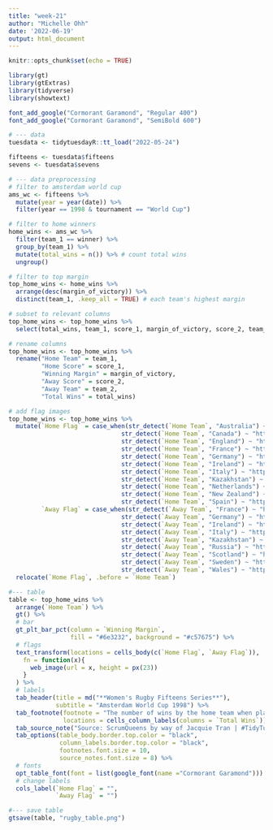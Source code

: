 ```yaml
---
title: "week-21"
author: "Michelle Ohh"
date: '2022-06-19'
output: html_document
---
```


```r
knitr::opts_chunk$set(echo = TRUE)
```

```r
library(gt)
library(gtExtras)
library(tidyverse)
library(showtext)

font_add_google("Cormorant Garamond", "Regular 400")
font_add_google("Cormorant Garamond", "SemiBold 600")
```

```r
# --- data
tuesdata <- tidytuesdayR::tt_load("2022-05-24")

fifteens <- tuesdata$fifteens
sevens <- tuesdata$sevens
```

```r
# --- data preprocessing
# filter to amsterdam world cup 
ams_wc <- fifteens %>% 
  mutate(year = year(date)) %>% 
  filter(year == 1998 & tournament == "World Cup")

# filter to home winners
home_wins <- ams_wc %>% 
  filter(team_1 == winner) %>% 
  group_by(team_1) %>% 
  mutate(total_wins = n()) %>% # count total wins
  ungroup()

# filter to top margin
top_home_wins <- home_wins %>% 
  arrange(desc(margin_of_victory)) %>% 
  distinct(team_1, .keep_all = TRUE) # each team's highest margin

# subset to relevant columns
top_home_wins <- top_home_wins %>% 
  select(total_wins, team_1, score_1, margin_of_victory, score_2, team_2)

# rename columns
top_home_wins <- top_home_wins %>% 
  rename("Home Team" = team_1,
         "Home Score" = score_1,
         "Winning Margin" = margin_of_victory,
         "Away Score" = score_2,
         "Away Team" = team_2,
         "Total Wins" = total_wins)

# add flag images
top_home_wins <- top_home_wins %>% 
  mutate(`Home Flag` = case_when(str_detect(`Home Team`, "Australia") ~ "https://upload.wikimedia.org/wikipedia/commons/thumb/8/88/Flag_of_Australia_%28converted%29.svg/510px-Flag_of_Australia_%28converted%29.svg.png",
                               str_detect(`Home Team`, "Canada") ~ "https://upload.wikimedia.org/wikipedia/commons/thumb/d/d9/Flag_of_Canada_%28Pantone%29.svg/1920px-Flag_of_Canada_%28Pantone%29.svg.png",
                               str_detect(`Home Team`, "England") ~ "https://upload.wikimedia.org/wikipedia/en/thumb/b/be/Flag_of_England.svg/510px-Flag_of_England.svg.png",
                               str_detect(`Home Team`, "France") ~ "https://upload.wikimedia.org/wikipedia/commons/thumb/1/18/Flag_of_France_%28lighter_variant%29.svg/500px-Flag_of_France_%28lighter_variant%29.svg.png",
                               str_detect(`Home Team`, "Germany") ~ "https://upload.wikimedia.org/wikipedia/en/thumb/b/ba/Flag_of_Germany.svg/510px-Flag_of_Germany.svg.png",
                               str_detect(`Home Team`, "Ireland") ~ "https://upload.wikimedia.org/wikipedia/commons/thumb/4/45/Flag_of_Ireland.svg/510px-Flag_of_Ireland.svg.png",
                               str_detect(`Home Team`, "Italy") ~ "https://upload.wikimedia.org/wikipedia/en/thumb/0/03/Flag_of_Italy.svg/510px-Flag_of_Italy.svg.png",
                               str_detect(`Home Team`, "Kazakhstan") ~ "https://upload.wikimedia.org/wikipedia/commons/thumb/d/d3/Flag_of_Kazakhstan.svg/510px-Flag_of_Kazakhstan.svg.png",
                               str_detect(`Home Team`, "Netherlands") ~ "https://upload.wikimedia.org/wikipedia/commons/thumb/2/20/Flag_of_the_Netherlands.svg/510px-Flag_of_the_Netherlands.svg.png",
                               str_detect(`Home Team`, "New Zealand") ~ "https://upload.wikimedia.org/wikipedia/commons/thumb/3/3e/Flag_of_New_Zealand.svg/510px-Flag_of_New_Zealand.svg.png",
                               str_detect(`Home Team`, "Spain") ~ "https://upload.wikimedia.org/wikipedia/commons/thumb/8/89/Bandera_de_Espa%C3%B1a.svg/400px-Bandera_de_Espa%C3%B1a.svg.png"),
         `Away Flag` = case_when(str_detect(`Away Team`, "France") ~ "https://upload.wikimedia.org/wikipedia/commons/thumb/1/18/Flag_of_France_%28lighter_variant%29.svg/500px-Flag_of_France_%28lighter_variant%29.svg.png",
                               str_detect(`Away Team`, "Germany") ~ "https://upload.wikimedia.org/wikipedia/en/thumb/b/ba/Flag_of_Germany.svg/510px-Flag_of_Germany.svg.png",
                               str_detect(`Away Team`, "Ireland") ~ "https://upload.wikimedia.org/wikipedia/commons/thumb/4/45/Flag_of_Ireland.svg/510px-Flag_of_Ireland.svg.png",
                               str_detect(`Away Team`, "Italy") ~ "https://upload.wikimedia.org/wikipedia/en/thumb/0/03/Flag_of_Italy.svg/510px-Flag_of_Italy.svg.png", 
                               str_detect(`Away Team`, "Kazakhstan") ~ "https://upload.wikimedia.org/wikipedia/commons/thumb/d/d3/Flag_of_Kazakhstan.svg/510px-Flag_of_Kazakhstan.svg.png",
                               str_detect(`Away Team`, "Russia") ~ "https://upload.wikimedia.org/wikipedia/en/thumb/f/f3/Flag_of_Russia.svg/500px-Flag_of_Russia.svg.png",
                               str_detect(`Away Team`, "Scotland") ~ "https://upload.wikimedia.org/wikipedia/commons/thumb/1/10/Flag_of_Scotland.svg/510px-Flag_of_Scotland.svg.png",
                               str_detect(`Away Team`, "Sweden") ~ "https://upload.wikimedia.org/wikipedia/en/thumb/4/4c/Flag_of_Sweden.svg/383px-Flag_of_Sweden.svg.png",
                               str_detect(`Away Team`, "Wales") ~ "https://upload.wikimedia.org/wikipedia/commons/thumb/d/dc/Flag_of_Wales.svg/510px-Flag_of_Wales.svg.png")) %>% 
  relocate(`Home Flag`, .before = `Home Team`)
```

```r
#--- table
table <- top_home_wins %>% 
  arrange(`Home Team`) %>% 
  gt() %>% 
  # bar 
  gt_plt_bar_pct(column = `Winning Margin`,
                 fill = "#6e3232", background = "#c57675") %>% 
  # flags
  text_transform(locations = cells_body(c(`Home Flag`, `Away Flag`)),
    fn = function(x){
      web_image(url = x, height = px(23))
    }
  ) %>% 
  # labels
  tab_header(title = md("**Women's Rugby Fifteens Series**"),
             subtitle = "Amsterdam World Cup 1998") %>% 
  tab_footnote(footnote = "The number of wins by the home team when played at home ground",
               locations = cells_column_labels(columns = `Total Wins`)) %>% 
  tab_source_note("Source: ScrumQueens by way of Jacquie Tran | #TidyTuesday Week 21") %>% 
  tab_options(table_body.border.top.color = "black",
              column_labels.border.top.color = "black",
              footnotes.font.size = 10,
              source_notes.font.size = 8) %>% 
  # fonts
  opt_table_font(font = list(google_font(name ="Cormorant Garamond"))) %>% 
  # change labels
  cols_label(`Home Flag` = "",
             `Away Flag` = "")

#--- save table
gtsave(table, "rugby_table.png")
```


